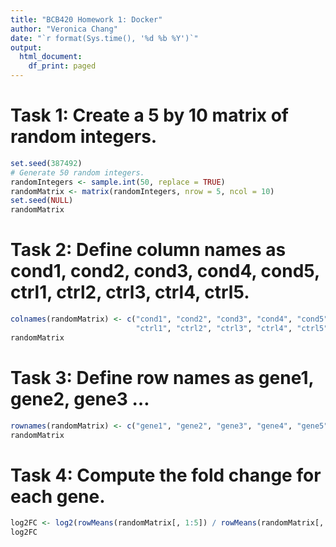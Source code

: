 ```yaml
---
title: "BCB420 Homework 1: Docker"
author: "Veronica Chang"
date: "`r format(Sys.time(), '%d %b %Y')`"
output:
  html_document:
    df_print: paged
---
```


# Task 1: Create a 5 by 10 matrix of random integers.
```r
set.seed(387492)
# Generate 50 random integers.
randomIntegers <- sample.int(50, replace = TRUE)
randomMatrix <- matrix(randomIntegers, nrow = 5, ncol = 10)
set.seed(NULL)
randomMatrix
```

# Task 2: Define column names as cond1, cond2, cond3, cond4, cond5, ctrl1, ctrl2, ctrl3, ctrl4, ctrl5.
```r
colnames(randomMatrix) <- c("cond1", "cond2", "cond3", "cond4", "cond5",
                            "ctrl1", "ctrl2", "ctrl3", "ctrl4", "ctrl5")
randomMatrix
```
# Task 3: Define row names as gene1, gene2, gene3 ...
```r
rownames(randomMatrix) <- c("gene1", "gene2", "gene3", "gene4", "gene5")
randomMatrix
```
# Task 4: Compute the fold change for each gene.
```r
log2FC <- log2(rowMeans(randomMatrix[, 1:5]) / rowMeans(randomMatrix[, 6:10]))
log2FC
``` 
